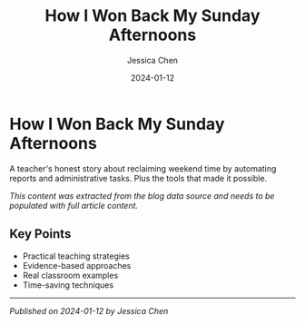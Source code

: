 ﻿---
title: "How I Won Back My Sunday Afternoons"
description: "A teacher's honest story about reclaiming weekend time by automating reports and administrative tasks. Plus the tools that made it possible."
date: "2024-01-12"
category: "Productivity"
author: "Jessica Chen"
readTime: "5 min read"
image: "/images/blog/won-back-sunday-afternoons/cover-bcbc534d.jpg"
slug: "won-back-sunday-afternoons"
published: true
---

# How I Won Back My Sunday Afternoons

A teacher's honest story about reclaiming weekend time by automating reports and administrative tasks. Plus the tools that made it possible.

*This content was extracted from the blog data source and needs to be populated with full article content.*

## Key Points

- Practical teaching strategies
- Evidence-based approaches  
- Real classroom examples
- Time-saving techniques

---

*Published on 2024-01-12 by Jessica Chen*

